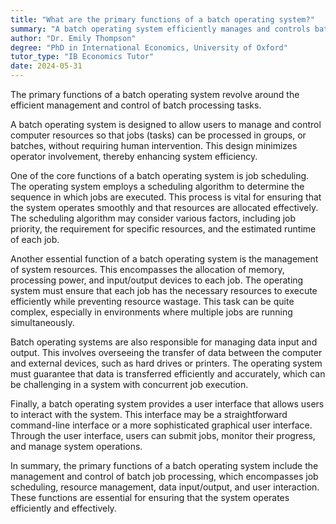 ```yaml
---
title: "What are the primary functions of a batch operating system?"
summary: "A batch operating system efficiently manages and controls batch processing tasks, ensuring optimal performance and resource utilization for executing multiple jobs without user interaction."
author: "Dr. Emily Thompson"
degree: "PhD in International Economics, University of Oxford"
tutor_type: "IB Economics Tutor"
date: 2024-05-31
---
```


The primary functions of a batch operating system revolve around the efficient management and control of batch processing tasks.

A batch operating system is designed to allow users to manage and control computer resources so that jobs (tasks) can be processed in groups, or batches, without requiring human intervention. This design minimizes operator involvement, thereby enhancing system efficiency.

One of the core functions of a batch operating system is job scheduling. The operating system employs a scheduling algorithm to determine the sequence in which jobs are executed. This process is vital for ensuring that the system operates smoothly and that resources are allocated effectively. The scheduling algorithm may consider various factors, including job priority, the requirement for specific resources, and the estimated runtime of each job.

Another essential function of a batch operating system is the management of system resources. This encompasses the allocation of memory, processing power, and input/output devices to each job. The operating system must ensure that each job has the necessary resources to execute efficiently while preventing resource wastage. This task can be quite complex, especially in environments where multiple jobs are running simultaneously.

Batch operating systems are also responsible for managing data input and output. This involves overseeing the transfer of data between the computer and external devices, such as hard drives or printers. The operating system must guarantee that data is transferred efficiently and accurately, which can be challenging in a system with concurrent job execution.

Finally, a batch operating system provides a user interface that allows users to interact with the system. This interface may be a straightforward command-line interface or a more sophisticated graphical user interface. Through the user interface, users can submit jobs, monitor their progress, and manage system operations.

In summary, the primary functions of a batch operating system include the management and control of batch job processing, which encompasses job scheduling, resource management, data input/output, and user interaction. These functions are essential for ensuring that the system operates efficiently and effectively.
    
